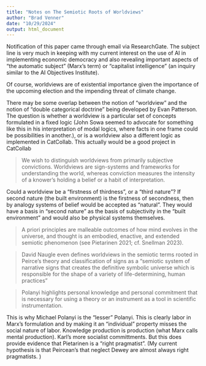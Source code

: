 ```yaml
---
title: "Notes on The Semiotic Roots of Worldviews"
author: "Brad Venner"
date: "10/29/2024"
output: html_document
---
```


Notification of this paper came through email via ResearchGate. The subject line is very much in keeping with my current interest on the use of AI in implementing economic democracy and also revealing important aspects of "the automatic subject" (Marx's term) or "capitalist intelligence" (an inquiry similar to the AI Objectives Institute).

Of course, worldviews are of existential importance given the importance of the upcoming election and the impending threat of climate change.

There may be some overlap between the notion of "worldview" and the notion of "double categorical doctrine" being developed by Evan Patterson. The question is whether a worldview is a particular set of concepts formulated in a fixed logic (John Sowa seemed to advocate for something like this in his interpretation of modal logics, where facts in one frame could be possibilities in another.), or is a worldview also a different logic as implemented in CatCollab. This actually would be a good project in CatCollab

> We wish to distinguish worldviews from primarily subjective convictions. Worldviews are sign-systems and frameworks for understanding the world, whereas conviction measures the intensity of a knower’s holding a belief or a habit of interpretation.

Could a worldview be a "firstness of thirdness", or a "third nature"? If second nature (the built environment) is the firstness of secondness, then by analogy systems of belief would be accepted as "natural". They would have a basis in "second nature" as the basis of subjectivity in the "built environment" and would also be physical systems themselves. 

> A priori principles are malleable outcomes of how mind evolves in the universe, and thought is an embodied, enactive, and extended semiotic phenomenon (see Pietarinen 2021; cf. Snellman 2023).

> David Naugle even defines worldviews in the semiotic terms rooted in Peirce’s theory and classification of signs as a “semiotic system of narrative signs that creates the definitive symbolic universe which is
responsible for the shape of a variety of life-determining, human practices”

> Polanyi highlights personal knowledge and personal commitment that is necessary for using a theory or an instrument as a tool in scientific instrumentation.

This is why Michael Polanyi is the "lesser" Polanyi. This is clearly labor in Marx's formulation and by making it an "individual" property misses the social nature of labor. Knowledge production is production (what Marx calls mental production). Karl's more socialist committments. But this does provide evidence that Pietarinen is a "right pragmatist". (My current hypothesis is that Peircean's that neglect Dewey are almost always right pragmatists. )